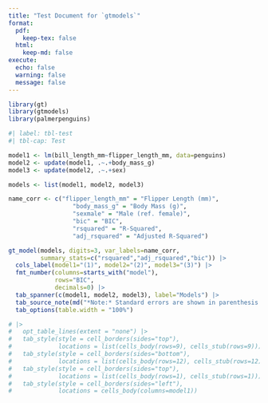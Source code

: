 ```yaml
---
title: "Test Document for `gtmodels`"
format: 
  pdf:
    keep-tex: false
  html:
    keep-md: false
execute: 
  echo: false
  warning: false
  message: false
---
```


```r
library(gt)
library(gtmodels)
library(palmerpenguins)
```

```r
#| label: tbl-test
#| tbl-cap: Test

model1 <- lm(bill_length_mm~flipper_length_mm, data=penguins)
model2 <- update(model1, .~.+body_mass_g)
model3 <- update(model2, .~.+sex)

models <- list(model1, model2, model3)

name_corr <- c("flipper_length_mm" = "Flipper Length (mm)",
                  "body_mass_g" = "Body Mass (g)",
                  "sexmale" = "Male (ref. female)",
                  "bic" = "BIC",
                  "rsquared" = "R-Squared",
                  "adj_rsquared" = "Adjusted R-Squared")

gt_model(models, digits=3, var_labels=name_corr,
         summary_stats=c("rsquared","adj_rsquared","bic")) |>
  cols_label(model1="(1)", model2="(2)", model3="(3)") |>
  fmt_number(columns=starts_with("model"),
             rows="BIC",
             decimals=0) |>
  tab_spanner(c(model1, model2, model3), label="Models") |>
  tab_source_note(md("*Note:* Standard errors are shown in parenthesis.")) |>
  tab_options(table.width = "100%")

# |>
#   opt_table_lines(extent = "none") |>
#   tab_style(style = cell_borders(sides="top"),
#             locations = list(cells_body(rows=9), cells_stub(rows=9))) |>
#   tab_style(style = cell_borders(sides="bottom"),
#             locations = list(cells_body(rows=12), cells_stub(rows=12))) |>
#   tab_style(style = cell_borders(sides="top"),
#             locations = list(cells_body(rows=1), cells_stub(rows=1))) |>
#   tab_style(style = cell_borders(sides="left"),
#             locations = cells_body(columns=model1))

```
